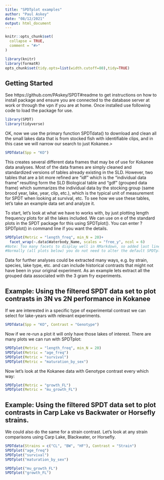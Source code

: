 ```yaml
---
title: "SPDTplot examples"
author: "Paul Askey"
date: "08/12/2021"
output: html_document
---
```


```r
knitr::opts_chunk$set(
  collapse = TRUE,
  comment = "#>"
)

library(knitr)
library(formatR)
opts_chunk$set(tidy.opts=list(width.cutoff=80),tidy=TRUE)

```


## Getting Started

See  https://github.com/PAskey/SPDT#readme to get instructions on how to install package and ensure you are connected to the database server at work or through the vpn if you are at home. Once installed use following code to load the package for use.

```r
library(SPDT)
library(tidyverse)
```

OK, now we use the primary function SPDTdata() to download and clean all the small lakes data that is from stocked fish with identifiable clips, and in this case we will narrow our search to just Kokanee.>

```r
SPDTdata(Spp = "KO")
```

This creates several different data frames that may be of use for Kokanee data analyses. Most of the data frames are simply cleaned and standardized versions of tables already existing in the SLD. However, two tables that are a bit more refined are "idf" which is the "individual data frame" resulting form the SLD Biological table and "gdf" (grouped data frame) which summarizes the individual data by the stocking group (same brood year, lake, year, clip, etc.), which is the typical unit of measurement for SPDT when looking at survival, etc. To see how we use these tables, let's take an example data set and analyze it.

To start, let's look at what we have to works with, by just plotting length frequency plots for all the lakes included. We can use on e of the standard plots in the SPDT package for this using SPDTplot(). You can enter ?SPDTplot() in command line if you want the details.

```r
SPDTplot(Metric = "length_freq", min_N = 20)+
  facet_wrap(~.data$Waterbody_Name, scales = "free_y", ncol = 6)
#Note: Too many facets to display well in RMarkdown, so added last line to make 6 columns
#Normally (all plots below) you do not need to alter the default SPDTplot

```


Data for further analyses could be extracted many ways, e.g. by strain, species, lake type, etc. and can include historical contrasts that might not have been in your original experiment. As an example lets extract all the grouped data associated with the 3 gram fry experiments.

## Example: Using the filtered SPDT data set to plot contrasts in 3N vs 2N performance in Kokanee

If we are interested in a specific type of experimental contrast we can select for lake-years with relevant experiments.

```r
SPDTdata(Spp = "KO", Contrast = "Genotype")
```

Now if we re-run a plot it will only have those lakes of interest. There are many plots we can run with SPDTplot:


```r
SPDTplot(Metric = "length_freq", min_N = 20)
SPDTplot(Metric = "age_freq")
SPDTplot(Metric = "survival")
SPDTplot(Metric = "maturation_by_sex")
```

Now let's look at the Kokanee data with Genotype contrast every which way:

```r

SPDTplot(Metric = "growth_FL")
SPDTplot(Metric = "mu_growth_FL")
```



## Example: Using the filtered SPDT data set to plot contrasts in Carp Lake vs Backwater or Horsefly strains.


We could also do the same for a strain contrast. Let's look at any strain comparisons using Carp Lake, Blackwater, or Horsefly.


```r
SPDTdata(Strains = c("CL", "BW", "HF"), Contrast = "Strain")
SPDTplot("age_freq")
SPDTplot("survival")
SPDTplot("maturation_by_sex")
```

```r
SPDTplot("mu_growth_FL")
SPDTplot("growth_FL")
```


